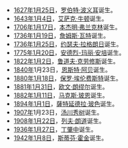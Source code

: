 *[[1627年|1627年]][[1月25日|1月25日]]，[[罗伯特·波义耳|罗伯特·波义耳]]诞生。
*[[1643年|1643年]][[1月4日|1月4日]]，[[艾萨克·牛顿|艾萨克·牛顿]]诞生。
*[[1706年|1706年]][[1月17日|1月17日]]，[[本杰明·弗兰克林|本杰明·弗兰克林]]诞生。
*[[1736年|1736年]][[1月19日|1月19日]]，[[詹姆斯·瓦特|詹姆斯·瓦特]]诞生。
*[[1736年|1736年]][[1月25日|1月25日]]，[[约瑟夫·拉格朗日|约瑟夫·拉格朗日]]诞生。
*[[1775年|1775年]][[1月20日|1月20日]]，[[安德烈-玛丽·安培|安德烈-玛丽·安培]]诞生。
*[[1822年|1822年]][[1月2日|1月2日]]，[[鲁道夫·克劳修斯|鲁道夫·克劳修斯]]诞生。
*[[1840年|1840年]]1月23日，[[恩斯特·阿贝|恩斯特·阿贝]]诞生。
*[[1880年|1880年]][[1月18日|1月18日]]，[[保罗·埃伦费斯特|保罗·埃伦费斯特]]诞生。
*[[1881年|1881年]][[1月31日|1月31日]]，[[欧文·朗缪尔|欧文·朗缪尔]]诞生。
*[[1882年|1882年]][[1月11日|1月11日]]，[[马克斯·玻恩|马克斯·玻恩]]诞生。
*[[1894年|1894年]][[1月1日|1月1日]]，[[薩特延德拉·玻色|薩特延德拉·玻色]]诞生。
*[[1907年|1907年]]1月23日，[[汤川秀树|汤川秀树]]诞生。
*[[1908年|1908年]][[1月22日|1月22日]]，[[列夫·朗道|列夫·朗道]]诞生。
*[[1936年|1936年]][[1月27日|1月27日]]，[[丁肇中|丁肇中]]诞生。
*[[1942年|1942年]][[1月8日|1月8日]]，[[斯蒂芬·霍金|斯蒂芬·霍金]]诞生。